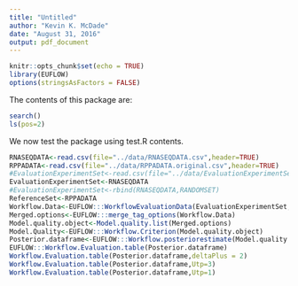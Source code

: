 ```yaml
---
title: "Untitled"
author: "Kevin K. McDade"
date: "August 31, 2016"
output: pdf_document
---
```


```r
knitr::opts_chunk$set(echo = TRUE)
library(EUFLOW)
options(stringsAsFactors = FALSE)

```

The contents of this package are:
```r
search() 
ls(pos=2)
```

We now test the package using test.R contents.
```r

RNASEQDATA<-read.csv(file="../data/RNASEQDATA.csv",header=TRUE)
RPPADATA<-read.csv(file="../data/RPPADATA.original.csv",header=TRUE)
#EvaluationExperimentSet<-read.csv(file="../data/EvaluationExperimentSet.csv",header=TRUE)
EvaluationExperimentSet<-RNASEQDATA
#EvaluationExperimentSet<-rbind(RNASEQDATA,RANDOMSET)
ReferenceSet<-RPPADATA
Workflow.Data<-EUFLOW:::WorkflowEvaluationData(EvaluationExperimentSet,ReferenceSet)
Merged.options<-EUFLOW:::merge_tag_options(Workflow.Data)
Model.quality.object<-Model.quality.list(Merged.options)
Model.Quality<-EUFLOW:::Workflow.Criterion(Model.quality.object)
Posterior.dataframe<-EUFLOW:::Workflow.posteriorestimate(Model.quality.object,Model.Quality)
EUFLOW:::Workflow.Evaluation.table(Posterior.dataframe)
Workflow.Evaluation.table(Posterior.dataframe,deltaPlus = 2)
Workflow.Evaluation.table(Posterior.dataframe,Utp=3)
Workflow.Evaluation.table(Posterior.dataframe,Utp=1)
```
